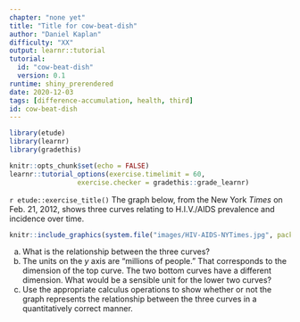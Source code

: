 ```yaml
---
chapter: "none yet"
title: "Title for cow-beat-dish"
author: "Daniel Kaplan"
difficulty: "XX"
output: learnr::tutorial
tutorial:
  id: "cow-beat-dish"
  version: 0.1
runtime: shiny_prerendered
date: 2020-12-03 
tags: [difference-accumulation, health, third]
id: cow-beat-dish
---
```


```r
library(etude)
library(learnr)
library(gradethis)

knitr::opts_chunk$set(echo = FALSE)
learnr::tutorial_options(exercise.timelimit = 60, 
                 exercise.checker = gradethis::grade_learnr)
```


`r etude::exercise_title()` The graph below, from the New York *Times* on Feb. 21, 2012, shows three curves relating to H.I.V./AIDS prevalence and incidence over time.


```r
knitr::include_graphics(system.file("images/HIV-AIDS-NYTimes.jpg", package="math141Zexercises"))
```

a. What is the relationship between the three curves?
b. The units on the $y$ axis are "millions of people."  That corresponds to the dimension of the top curve.  The two bottom curves have a different dimension.   What would be a sensible unit for the lower two curves?
c.  Use the appropriate calculus operations to show whether or not the graph represents the relationship between the three curves in a quantitatively correct manner.


